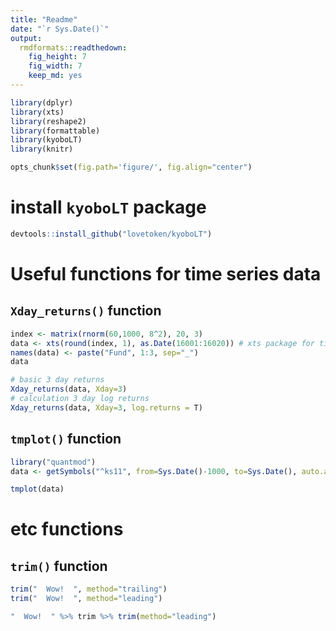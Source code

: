 ```yaml
---
title: "Readme"
date: "`r Sys.Date()`"
output:
  rmdformats::readthedown:
    fig_height: 7
    fig_width: 7
    keep_md: yes
---
```


```r
library(dplyr)
library(xts)
library(reshape2)
library(formattable)
library(kyoboLT)
library(knitr)

opts_chunk$set(fig.path='figure/', fig.align="center")
```

# install `kyoboLT` package

```r
devtools::install_github("lovetoken/kyoboLT")
```

# Useful functions for time series data

## `Xday_returns()` function

```r
index <- matrix(rnorm(60,1000, 8^2), 20, 3)
data <- xts(round(index, 1), as.Date(16001:16020)) # xts package for time series data
names(data) <- paste("Fund", 1:3, sep="_")
data

# basic 3 day returns
Xday_returns(data, Xday=3)
# calculation 3 day log returns
Xday_returns(data, Xday=3, log.returns = T)
```

## `tmplot()` function

```r
library("quantmod")
data <- getSymbols("^ks11", from=Sys.Date()-1000, to=Sys.Date(), auto.assign=F)

tmplot(data)
```

# etc functions

## `trim()` function

```r
trim("  Wow!  ", method="trailing")
trim("  Wow!  ", method="leading")

"  Wow!  " %>% trim %>% trim(method="leading")
```
